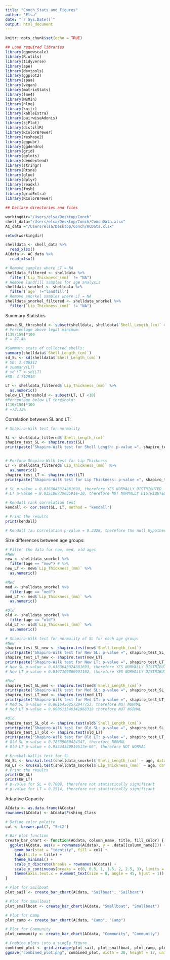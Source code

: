 ```yaml
---
title: "Conch_Stats_and_Figures"
author: "Elsa"
date: "`r Sys.Date()`"
output: html_document
---
```


```r
knitr::opts_chunk$set(echo = TRUE)
```

```r
## Load required libraries
library(ggnewscale) 
library(R.utils) 
library(tidyverse) 
library(ape)
library(devtools) 
library(ggplot2) 
library(spaa) 
library(vegan)
library(matrixStats)
library(lme4) 
library(MuMIn) 
library(nlme) 
library(knitr) 
library(kableExtra)
library(pairwiseAdonis)
library(sjPlot)
library(distillR) 
library(RColorBrewer) 
library(reshape2) 
library(ggpubr) 
library(ggdendro) 
library(grid)
library(gplots)
library(dendextend)
library(stringr) 
library(Rtsne)
library(glue)
library(dplyr)
library(readxl)
library(fmsb)
library(gridExtra)
library(RColorBrewer)
```

```r
## Declare directories and files

workingdir="/Users/elsa/Desktop/Conch"
shell_data="/Users/elsa/Desktop/Conch/ConchData.xlsx"
AC_data ="/Users/elsa/Desktop/Conch/ACData.xlsx"
```

```r
setwd(workingdir) 

shelldata <- shell_data %>%
  read_xlsx()
ACdata <- AC_data %>%
  read_xlsx()

# Remove samples where LT = NA
shelldata_filtered <- shelldata %>%
  filter(`Lip_Thickness_(mm)` != "NA")
# Remove landfill samples for age analysis
shelldata_snorkel <- shelldata %>%
  filter(`age` !="landfill")
# Remove snorkel samples where LT = NA
shelldata_snorkel_filtered <- shelldata_snorkel %>%
  filter(`Lip_Thickness_(mm)` != "NA")
```
Summary Statistics
```r
above_SL_threshold <- subset(shelldata, shelldata$`Shell_Length_(cm)` > 17.78) # n= 139
# Percentage above legal minimum:
(139/159)*100 
# = 87.4%

#Summary stats of collected shells:
summary(shelldata$`Shell_Length_(cm)`)
sd_SL <- sd(shelldata$`Shell_Length_(cm)`)
# SD: 2.406312
# summary(LT)
# sd_LT <-sd(LT)
#SD: 4.712936

LT <- shelldata_filtered$`Lip_Thickness_(mm)` %>%
  as.numeric()
below_LT_threshold <- subset(LT, LT <10)
#Percentage below LT threshold:
(110/150)*100
# =73.33%
```

Correlation between SL and LT:
```r
# Shapiro-Wilk test for normality

SL <- shelldata_filtered$`Shell_Length_(cm)`
shapiro_test_SL <- shapiro.test(SL)
print(paste("Shapiro-Wilk test for Shell Length: p-value =", shapiro_test_SL$p.value))


# Perform Shapiro-Wilk test for Lip Thickness
LT <- shelldata_filtered$`Lip_Thickness_(mm)` %>%
  as.numeric()
shapiro_test_LT <- shapiro.test(LT)
print(paste("Shapiro-Wilk test for Lip Thickness: p-value =", shapiro_test_LT$p.value))

# SL p-value = 0.0163643324881693, therefore YES NORMALLY DISTRIBUTED
# LT p-value = 9.01518073003591e-10, therefore NOT NORMALLY DISTRIBUTED
```

```r

# Kendall rank correlation test
kendall <- cor.test(SL, LT, method = "kendall")

# Print the results
print(kendall)

# Kendall Tau Correlation p-value = 0.3328, therefore the null hypothesis cannot be rejected, and the correlation between SL and LT is considered NOT SIGNIFICANT. 
```
Size differences between age groups:
```r
# Filter the data for new, med, old ages
#New
new <- shelldata_snorkel %>%
  filter(age == "new") # %>%
new_LT <- new$`Lip_Thickness_(mm)` %>%
  as.numeric()

#Med
med <- shelldata_snorkel %>%
  filter(age == "med")
med_LT <- med$`Lip_Thickness_(mm)` %>%
  as.numeric()

#Old
old <- shelldata_snorkel %>%
  filter(age == "old")
old_LT <- old$`Lip_Thickness_(mm)` %>%
  as.numeric()

# Shapiro-Wilk test for normality of SL for each age group:
#New
shapiro_test_SL_new <- shapiro.test(new$`Shell_Length_(cm)`)
print(paste("Shapiro-Wilk test for New SL: p-value =", shapiro_test_SL_new$p.value))
shapiro_test_LT_new <- shapiro.test(new_LT)
print(paste("Shapiro-Wilk test for New LT: p-value =", shapiro_test_LT_new$p.value))
# New SL p-value = 0.0163643324881693, therefore YES NORMALLY DISTRIBUTED 
# New LT p-value = 0.0197109860901162, therefore YES NORMALLY DISTRIBUTED

#Med
shapiro_test_SL_med <- shapiro.test(med$`Shell_Length_(cm)`)
print(paste("Shapiro-Wilk test for Med SL: p-value =", shapiro_test_SL_med$p.value))
shapiro_test_LT_med <- shapiro.test(med_LT)
print(paste("Shapiro-Wilk test for Med LT: p-value =", shapiro_test_LT_med$p.value))
# Med SL p-value = 0.00164562572947753, therefore NOT NORMAL
# Med LT p-value = 0.000613340341968318 therefore NOT NORMAL

#Old
shapiro_test_SL_old <- shapiro.test(old$`Shell_Length_(cm)`)
print(paste("Shapiro-Wilk test for Old SL: p-value =", shapiro_test_SL_old$p.value))
shapiro_test_LT_old <- shapiro.test(old_LT)
print(paste("Shapiro-Wilk test for Old LT: p-value =", shapiro_test_LT_old$p.value))
# Old SL p-value = 0.78539080424347, therefore NORMAL
# Old LT p-value = 6.93334380919517e-06", therefore NOT NORMAL
```

```r

# Kruskal-Wallis test for SL
KW_SL <- kruskal.test(shelldata_snorkel$`Shell_Length_(cm)` ~ age, data = shelldata_snorkel)
KW_LT <- kruskal.test(shelldata_snorkel$`Lip_Thickness_(mm)` ~ age, data = shelldata_snorkel)
# Print the results
print(KW_SL)
print(KW_LT)
# p-value for SL = 0.7009, therefore not statistically significant
# p-value for LT = 0.1514, therefore not statistically significant
```

Adaptive Capacity

```r
ACdata <- as.data.frame(ACdata)
rownames(ACdata) <- ACdata$Fishing_Class
```

```r
# Define color palette
col <- brewer.pal(7, "Set2")

# Bar plot function
create_bar_chart <- function(ACdata, column_name, title, fill_color) {
  ggplot(ACdata, aes(x = rownames(ACdata), y = .data[[column_name]])) +
    geom_bar(stat = "identity", fill = col) +
    labs(title = title) +
    theme_minimal() +
    scale_x_discrete(breaks = rownames(ACdata)) +
    scale_y_continuous(breaks = c(0, 0.5, 1, 1.5, 2, 2.5, 3), limits = c(0, 3)) +
    theme(axis.text.x = element_text(size = 8, angle = 45, hjust = 1))
}

# Plot for Sailboat
plot_sail <- create_bar_chart(ACdata, "Sailboat", "Sailboat")

# Plot for Smallboat
plot_smallboat <- create_bar_chart(ACdata, "Smallboat", "Smallboat")

# Plot for Camp
plot_camp <- create_bar_chart(ACdata, "Camp", "Camp")

# Plot for Community
plot_community <- create_bar_chart(ACdata, "Community", "Community")

# Combine plots into a single figure
combined_plot <- grid.arrange(plot_sail, plot_smallboat, plot_camp, plot_community, ncol = 4)
ggsave("combined_plot.png", combined_plot, width = 30, height = 17, units = "cm")

```

